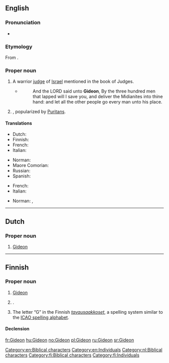 ==English==

===Pronunciation===
* {{a|US}} {{IPA|/ˈɡɪdiən/|lang=en}}

===Etymology===
From {{etyl|he|en}} {{term|גִּדְעוֹן||Gideon|tr=gid'ón|lang=he}}.

===Proper noun===
{{en-proper noun}}

# A warrior [[judge]] of [[Israel]] mentioned in the book of Judges.
#* {{RQ:Authorized Version|Judges|7|7}}
#*: And the LORD said unto '''Gideon''', By the three hundred men that lapped will I save you, and deliver the Midianites into thine hand: and let all the other people go every man unto his place.
# {{given name|male|from=Hebrew}}, popularized by [[Puritan]]s.

====Translations====
{{trans-top|biblical character}}
* Dutch: {{t|nl|Gideon}}
* Finnish: {{t|fi|Gideon}}
* French: {{t|fr|Gédéon}}
* Italian: {{t+|it|Gedeone}}
{{trans-mid}}
* Norman: {{t|nrf|Gudgion|m}}
* Maore Comorian: {{t|swb|Jideoni}}
* Russian: {{t|ru|Гедеон|m|sc=Cyrl|tr=Gedeón}}
* Spanish: {{t|es|Gedeón}}
{{trans-bottom}}

{{trans-top|male given name}}
* French: {{t|fr|Gédéon}}
* Italian: {{t+|it|Gedeone}}
{{trans-mid}}
* Norman: {{t|nrf|Gudgion|m}}, {{t|nrf|Gédéon|m}}
{{trans-bottom}}

[[Category:en:Biblical characters]]
[[Category:en:Individuals]]

----

==Dutch==

===Proper noun===
{{nl-proper noun}}

# [[#English|Gideon]] {{gloss|biblical character}}

[[Category:nl:Biblical characters]]

----

==Finnish==

===Proper noun===
{{fi-proper noun}}

# [[#English|Gideon]] {{gloss|biblical character}}
# {{context|rare|lang=fi}} {{given name|male|lang=fi}}.
# The letter “G” in the Finnish ''[[tavausaakkoset]]'', a spelling system similar to the [[ICAO spelling alphabet]].

====Declension====
{{fi-decl-risti|Gideon|||a|i=0}}

[[Category:fi:Biblical characters]]
[[Category:fi:Individuals]]

[[fr:Gideon]]
[[hu:Gideon]]
[[no:Gideon]]
[[pl:Gideon]]
[[ru:Gideon]]
[[sr:Gideon]]